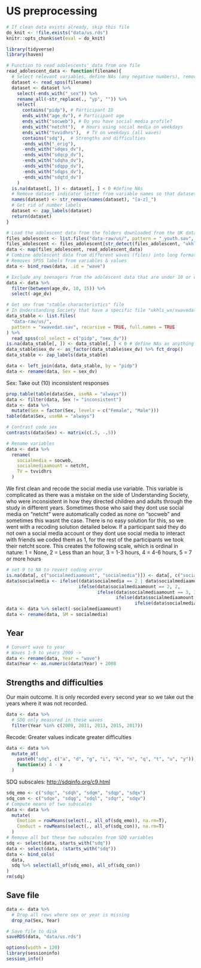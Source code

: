 # US preprocessing

```r
# If clean data exists already, skip this file
do_knit <- !file.exists("data/us.rds")
knitr::opts_chunk$set(eval = do_knit)
```

```r
library(tidyverse)
library(haven)
```

```r
# Function to read adolescents' data from one file
read_adolescent_data <- function(filename){
  # Select relevant variables, define NAs (any negative numbers), remove "yp" from the beginning of variable names
  dataset <- read_spss(filename)
  dataset <- dataset %>%
    select(-ends_with("_sex")) %>%
    rename_all(~str_replace(., "yp", "")) %>%
    select(
      contains("pidp"), # Participant ID
      ends_with("age_dv"), # Participant age
      ends_with("socweb"), # Do you have social media profile?
      ends_with("netcht"),  # Hours using social media on weekdays
      ends_with("tvvidhrs"),  # TV on weekdays (all waves)
      contains("sdq"),  # Strengths and difficulties
      -ends_with("_orig"),
      -ends_with("sdqes_dv"),
      -ends_with("sdqcp_dv"),
      -ends_with("sdqha_dv"),
      -ends_with("sdqpp_dv"),
      -ends_with("sdqps_dv"),
      -ends_with("sdqtd_dv")
    )
  is.na(dataset[, ]) <- dataset[, ] < 0 #define NAs
  # Remove dataset indicator letter from variable names so that datasets can be merged
  names(dataset) <- str_remove(names(dataset), "[a-z]_")
  # Get rid of number labels
  dataset <- zap_labels(dataset)
  return(dataset)
}
```

```r
# Load the adolescent data from the folders downloaded from the UK data service.
files_adolescent <- list.files("data-raw/us/", pattern = "_youth.sav", recursive = TRUE, full.names = TRUE)
files_adolescent <- files_adolescent[str_detect(files_adolescent, "ukhls")]
data <- map(files_adolescent, read_adolescent_data)
# Combine adolescent data from different waves (files) into long format
# Removes SPSS labels from variables & values
data <- bind_rows(data, .id = "wave")
```

```r
# Exclude any teenagers from the adolescent data that are under 10 or over 15
data <- data %>% 
  filter(between(age_dv, 10, 15)) %>% 
  select(-age_dv)
```

```r
# Get sex from "stable characteristics" file
# In Understanding Society that have a specific file "ukhls_wx/xwavedat.sav" which indicates stable characteristics of participants in the survey. We prefer to use this for sex because it is derived from multiple interviews and checked for consistency.
data_stable <- list.files(
  "data-raw/us/", 
  pattern = "xwavedat.sav", recursive = TRUE, full.names = TRUE
) %>%
  read_spss(col_select = c("pidp", "sex_dv"))
is.na(data_stable[, ]) <- data_stable[, ] < 0 # define NAs as anything under 0
data_stable$sex_dv <- as_factor(data_stable$sex_dv) %>% fct_drop()
data_stable <- zap_labels(data_stable)

data <- left_join(data, data_stable, by = "pidp")
data <- rename(data, Sex = sex_dv)
```

Sex: Take out (10) inconsistent responses

```r
prop.table(table(data$Sex, useNA = "always"))
data <- filter(data, Sex != "inconsistent")
data <- data %>% 
  mutate(Sex = factor(Sex, levels = c("Female", "Male")))
table(data$Sex, useNA = "always")

# Contrast code sex
contrasts(data$Sex) <- matrix(c(.5, -.5))
```

```r
# Rename variables
data <- data %>%
  rename(
    socialmedia = socweb,
    socialmediaamount = netcht,
    TV = tvvidhrs
  )
```

We first clean and recode the social media use variable. This variable is complicated as there was a mistake on the side of Understanding Society, who were inconsistent in how they directed children and adults through the study in different years. Sometimes those who said they dont use social media on "netcht" were automatically coded as none on "socweb" and sometimes this wasnt the case. There is no easy solution for this, so we went with a recoding solution detailed below. If a participant said they do not own a social media account or they dont use social media to interact with friends we coded them as 1, for the rest of the participants we took their netcht score. This creates the following scale, which is ordinal in nature: 1 = None, 2 = Less than an hour, 3 = 1-3 hours, 4 = 4-6 hours, 5 = 7 or more hours

```r
# set 9 to NA to revert coding error
is.na(data[, c("socialmediaamount", "socialmedia")]) <- data[, c("socialmediaamount", "socialmedia")] == 9
data$socialmedia <- ifelse((data$socialmedia == 2 | data$socialmediaamount == 1), 1,
                           ifelse(data$socialmediaamount == 2, 2,
                                  ifelse(data$socialmediaamount == 3, 3,
                                         ifelse(data$socialmediaamount == 4, 4,
                                                ifelse(data$socialmediaamount == 5, 5, NA)))))
data <- data %>% select(-socialmediaamount)
data <- rename(data, SM = socialmedia)
```

## Year

```r
# Convert wave to year
# Waves 1-9 to years 2009 ->
data <- rename(data, Year = "wave")
data$Year <- as.numeric(data$Year) + 2008
```

## Strengths and difficulties

Our main outcome. It is only recorded every second year so we take out the years where it was not recorded.

```r
data <- data %>% 
  # SDQ only measured in these waves
  filter(Year %in% c(2009, 2011, 2013, 2015, 2017))
```

Recode: Greater values indicate greater difficulties

```r
data <- data %>%
  mutate_at(
    paste0("sdq", c("a", "d", "g", "i", "k", "n", "q", "t", "u", "y")),
    function(x) 4 - x
  )
```

SDQ subscales: <http://sdqinfo.org/c9.html>

```r
sdq_emo <- c("sdqc", "sdqh", "sdqm", "sdqp", "sdqx")
sdq_con <- c("sdqe", "sdqg", "sdql", "sdqr", "sdqv")
# Compute means of two subscales
data <- data %>% 
  mutate(
    Emotion = rowMeans(select(., all_of(sdq_emo)), na.rm=T),
    Conduct = rowMeans(select(., all_of(sdq_con)), na.rm=T)
  ) 
# Remove all but these two subscales from SDQ variables
sdq <- select(data, starts_with("sdq"))
data <- select(data, !starts_with("sdq"))
data <- bind_cols(
  data,
  sdq %>% select(all_of(sdq_emo), all_of(sdq_con))
)
rm(sdq)
```

## Save file

```r
data <- data %>%
  # Drop all rows where sex or year is missing
  drop_na(Sex, Year)

# Save file to disk
saveRDS(data, "data/us.rds")
```

```r
options(width = 120)
library(sessioninfo)
session_info()
```
